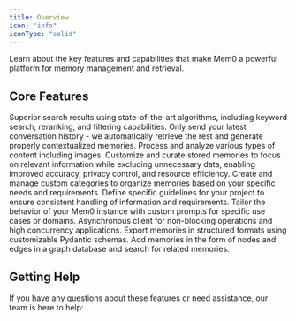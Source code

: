 ```yaml
---
title: Overview
icon: "info"
iconType: "solid"
---
```


Learn about the key features and capabilities that make Mem0 a powerful platform for memory management and retrieval.

## Core Features

<CardGroup>
  <Card title="Advanced Retrieval" icon="magnifying-glass" href="/features/advanced-retrieval">
    Superior search results using state-of-the-art algorithms, including keyword search, reranking, and filtering capabilities.
  </Card>
  <Card title="Contextual Add" icon="square-plus" href="/features/contextual-add">
    Only send your latest conversation history - we automatically retrieve the rest and generate properly contextualized memories.
  </Card>
  <Card title="Multimodal Support" icon="photo-film" href="/features/multimodal-support">
    Process and analyze various types of content including images.
  </Card>
  <Card title="Memory Customization" icon="filter" href="/features/selective-memory">
    Customize and curate stored memories to focus on relevant information while excluding unnecessary data, enabling improved accuracy, privacy control, and resource efficiency.
  </Card>
  <Card title="Custom Categories" icon="tags" href="/features/custom-categories">
    Create and manage custom categories to organize memories based on your specific needs and requirements.
  </Card>
  <Card title="Custom Instructions" icon="list-check" href="/features/custom-instructions">
    Define specific guidelines for your project to ensure consistent handling of information and requirements.
  </Card>
  <Card title="Direct Import" icon="message-bot" href="/features/direct-import">
    Tailor the behavior of your Mem0 instance with custom prompts for specific use cases or domains.
  </Card>
  <Card title="Async Client" icon="bolt" href="/features/async-client">
    Asynchronous client for non-blocking operations and high concurrency applications.
  </Card>
  <Card title="Memory Export" icon="file-export" href="/features/memory-export">
    Export memories in structured formats using customizable Pydantic schemas.
  </Card>
  <Card title="Graph Memory" icon="graph" href="/features/graph-memory">
    Add memories in the form of nodes and edges in a graph database and search for related memories.
  </Card>
</CardGroup>

## Getting Help

If you have any questions about these features or need assistance, our team is here to help:

<Snippet file="get-help.mdx" />
